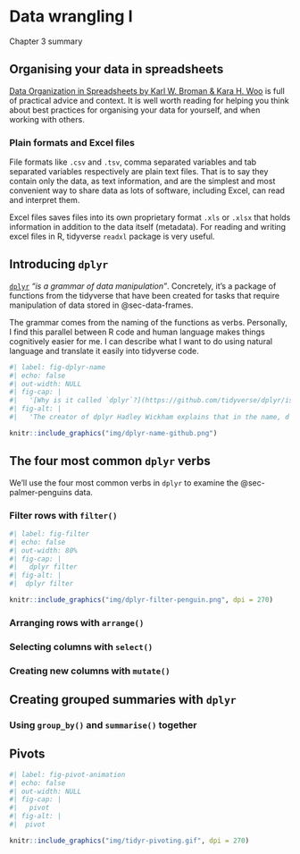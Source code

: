 # Data wrangling I {#sec-data-wrangling-i}

::: {#chapter-03-summary .callout-important .unnumbered title="Summary" appearance="simple" icon="false"}
Chapter 3 summary
:::

## Organising your data in spreadsheets {#sec-spreadsheets}

[Data Organization in Spreadsheets by Karl W. Broman & Kara H. Woo](https://www.tandfonline.com/doi/full/10.1080/00031305.2017.1375989) is full of practical advice and context. It is well worth reading for helping you think about best practices for organising your data for yourself, and when working with others.

### Plain formats and Excel files

File formats like `.csv` and `.tsv`, comma separated variables and tab separated variables respectively are plain text files. That is to say they contain only the data, as text information, and are the simplest and most convenient way to share data as lots of software, including Excel, can read and interpret them.

Excel files saves files into its own proprietary format `.xls` or `.xlsx` that holds information in addition to the data itself (metadata). For reading and writing excel files in R, tidyverse `readxl` package is very useful.

## Introducing `dplyr`

[`dplyr`](https://dplyr.tidyverse.org/) *"is a grammar of data manipulation"*. Concretely, it's a package of functions from the tidyverse that have been created for tasks that require manipulation of data stored in @sec-data-frames.

The grammar comes from the naming of the functions as verbs. Personally, I find this parallel between R code and human language makes things cognitively easier for me. I can describe what I want to do using natural language and translate it easily into tidyverse code.

```r
#| label: fig-dplyr-name
#| echo: false
#| out-width: NULL
#| fig-cap: |
#|   '[Why is it called `dplyr`?](https://github.com/tidyverse/dplyr/issues/1857)'
#| fig-alt: |
#|   'The creator of dplyr Hadley Wickham explains that in the name, d is for dataframes and plyr is to evoke the tool pliers.'

knitr::include_graphics("img/dplyr-name-github.png")
```

## The four most common `dplyr` verbs

We'll use the four most common verbs in `dplyr` to examine the @sec-palmer-penguins data.

### Filter rows with `filter()`

```r
#| label: fig-filter 
#| echo: false
#| out-width: 80%
#| fig-cap: |
#|   dplyr filter
#| fig-alt: |
#|  dplyr filter

knitr::include_graphics("img/dplyr-filter-penguin.png", dpi = 270)
```

### Arranging rows with `arrange()`

### Selecting columns with `select()`

### Creating new columns with `mutate()`

## Creating grouped summaries with `dplyr`

### Using `group_by()` and `summarise()` together

## Pivots

```r
#| label: fig-pivot-animation 
#| echo: false
#| out-width: NULL
#| fig-cap: |
#|   pivot
#| fig-alt: |
#|  pivot

knitr::include_graphics("img/tidyr-pivoting.gif", dpi = 270)
```
